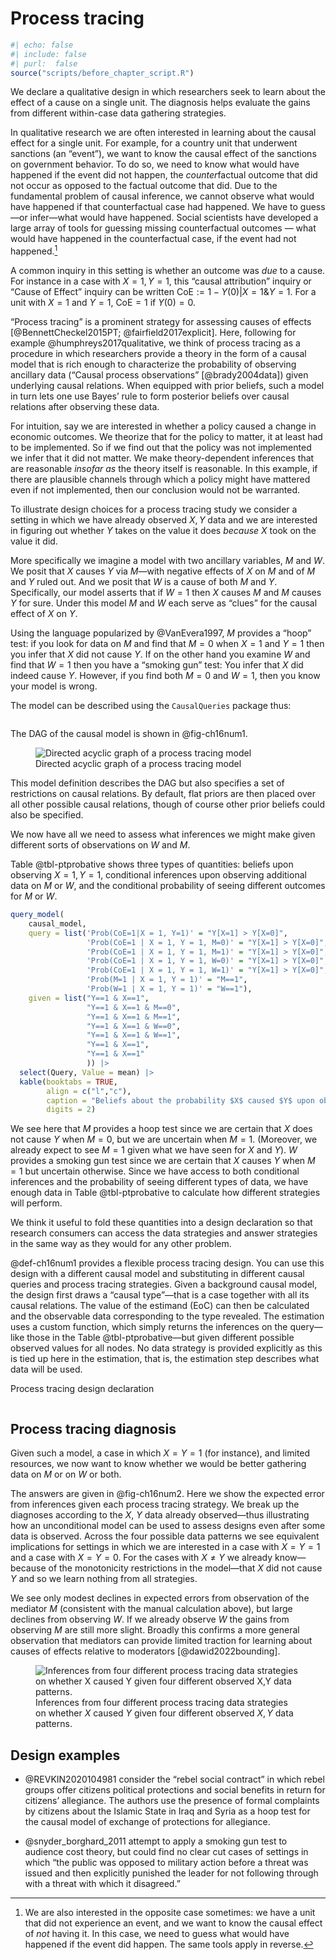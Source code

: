 # Process tracing {#sec-ch13s1}

```r
#| echo: false
#| include: false
#| purl:  false
source("scripts/before_chapter_script.R")
```

::: {.ddbox}
We declare a qualitative design in which researchers seek to learn about the effect of a cause on a single unit. The diagnosis helps evaluate the gains from different within-case data gathering strategies.
:::

In qualitative research we are often interested in learning about the causal effect for a single unit. For example, for a country unit that underwent sanctions (an "event"), we want to know the causal effect of the sanctions on government behavior. To do so, we need to know what would have happened if the event did not happen, the *counter*factual outcome that did not occur as opposed to the factual outcome that did. Due to the fundamental problem of causal inference, we cannot observe what would have happened if that counterfactual case had happened. We have to guess---or infer---what would have happened. Social scientists have developed a large array of tools for guessing missing counterfactual outcomes --- what would have happened in the counterfactual case, if the event had not happened.^[We are also interested in the opposite case sometimes: we have a unit that did not experience an event, and we want to know the causal effect of *not* having it. In this case, we need to guess what would have happened if the event did happen. The same tools apply in reverse.]

A common inquiry in this setting is whether an outcome was *due* to a cause. For instance in a case with $X=1, Y=1$, this "causal attribution" inquiry or "Cause of Effect" inquiry can be written $\mathrm{CoE}:=1-Y(0)| X=1 \mathrm{ \& } Y=1$. For a unit with  $X=1$ and $Y=1$, $\mathrm{CoE}=1$ if $Y(0)=0$.

"Process tracing" is a prominent strategy for assessing causes of effects [@BennettCheckel2015PT; @fairfield2017explicit]. Here, following for example @humphreys2017qualitative, we think of process tracing as a procedure in which researchers provide a theory in the form of a causal model that is rich enough to characterize the probability of observing ancillary data ("Causal process observations" [@brady2004data]) given underlying causal relations. When equipped with prior beliefs, such a model in turn lets one use Bayes' rule to form posterior beliefs over causal relations after observing these data. 

For intuition, say we are interested in whether a policy caused a change in economic outcomes. We theorize that for the policy to matter, it at least had to be implemented. So if we find out that the policy was not implemented we infer that it did not matter. We make theory-dependent inferences that are reasonable *insofar as* the theory itself is reasonable. In this example, if there are plausible channels through which a policy might have mattered even if not implemented, then our conclusion would not be warranted.

To illustrate design choices for a process tracing study we consider a setting in which we have already observed $X, Y$ data and we are interested in figuring out whether $Y$ takes on the value it does *because* $X$ took on the value it did. 

More specifically we imagine a model with two ancillary variables, $M$ and $W$. We posit that $X$ causes $Y$ via $M$---with negative effects of $X$ on $M$ and of $M$ and $Y$ ruled out. And we posit that $W$ is a cause of both $M$ and $Y$. Specifically, our model asserts that if $W=1$ then $X$ causes $M$ and $M$ causes $Y$ for sure. Under this model $M$ and $W$ each serve as "clues" for the causal effect of $X$ on $Y$. 

Using the language popularized by @VanEvera1997, $M$ provides a "hoop" test: if you look for data on $M$ and find that $M=0$ when $X=1$ and $Y=1$ then you infer that $X$ did not cause $Y$. If on the other hand you examine $W$ and find that $W=1$ then you have a "smoking gun" test: You infer that $X$ did indeed cause $Y$. However, if you find both $M=0$ and $W=1$, then you know your model is wrong. 

The model can be described using the `CausalQueries` package thus:

```r
```

The DAG of the causal model is shown in @fig-ch16num1.

![Directed acyclic graph of a process tracing model](/figures/figure-16-1){#fig-ch16num1}

This model definition describes the DAG but also specifies a set of restrictions on causal relations. By default, flat priors are then placed over all other possible causal relations, though of course other prior beliefs could also be specified. 

We now have all we need to assess what inferences we might make given different sorts of observations on $W$ and $M$. 

Table @tbl-ptprobative shows three types of quantities: beliefs upon observing $X=1, Y=1$, conditional inferences upon observing additional data on $M$ or $W$, and the conditional probability of seeing different outcomes for $M$ or $W$. 

```r
query_model(
    causal_model,
    query = list('Prob(CoE=1|X = 1, Y=1)' = "Y[X=1] > Y[X=0]",
                 'Prob(CoE=1 | X = 1, Y = 1, M=0)' = "Y[X=1] > Y[X=0]",
                 'Prob(CoE=1 | X = 1, Y = 1, M=1)' = "Y[X=1] > Y[X=0]",
                 'Prob(CoE=1 | X = 1, Y = 1, W=0)' = "Y[X=1] > Y[X=0]",
                 'Prob(CoE=1 | X = 1, Y = 1, W=1)' = "Y[X=1] > Y[X=0]",
                 'Prob(M=1 | X = 1, Y = 1)' = "M==1",
                 'Prob(W=1 | X = 1, Y = 1)' = "W==1"),
    given = list("Y==1 & X==1",
                 "Y==1 & X==1 & M==0",
                 "Y==1 & X==1 & M==1",
                 "Y==1 & X==1 & W==0",
                 "Y==1 & X==1 & W==1",
                 "Y==1 & X==1",
                 "Y==1 & X==1"
                 )) |> 
  select(Query, Value = mean) |> 
  kable(booktabs = TRUE, 
        align = c("l","c"), 
        caption = "Beliefs about the probability $X$ caused $Y$ upon observing $X=1, Y=1$,  updated inferences upon observing additional data on $M$  or $W$, and  the conditional probability of seeing different outcomes for $M$ or $W$ given observation of $X=1, Y=1$.", 
        digits = 2) 
```

We see here that $M$ provides a hoop test since we are certain that $X$ does not cause $Y$ when $M=0$, but we are uncertain when $M=1$. (Moreover, we already expect to see $M=1$ given what we have seen for $X$ and $Y$). $W$ provides a smoking gun test since we are certain that $X$ causes $Y$ when $M=1$ but uncertain otherwise. Since we have access to both conditional inferences and the probability of seeing different types of data, we have enough data in Table @tbl-ptprobative to calculate how different strategies will perform. 

We think it useful to fold these quantities into a design declaration so that research consumers can access the data strategies and answer strategies in the same way as they would for any other problem.

@def-ch16num1 provides a flexible process tracing design. You can use this design with a different causal model and substituting in different causal queries and process tracing strategies. Given a background causal model, the design first draws a "causal type"---that is a case together with all its causal relations. The value of the estimand (EoC) can then be calculated and the observable data corresponding to the type revealed. The estimation uses a custom function, which simply returns the inferences on the query---like those in the Table @tbl-ptprobative---but given different possible observed values for all nodes. No data strategy is provided explicitly as this is tied up here in the estimation, that is, the estimation step describes what data will be used.

::: {#def-ch16num1 .declaration} 

Process tracing design declaration

```r
```

:::

::: {#lem-ch16num1} 

## Process tracing diagnosis

Given such a model, a case in which $X = Y = 1$ (for instance), and limited resources, we now want to know whether we would be better gathering data on $M$ or on $W$ or both.  

The answers are given in @fig-ch16num2. Here we show the expected error from inferences given each process tracing strategy. We break up the diagnoses according to the $X$, $Y$ data already observed---thus illustrating how an unconditional model can be used to assess designs even after some data is observed. Across the four possible data patterns we see equivalent implications for settings in which we are interested in a case with $X=Y=1$ and a case with $X=Y=0$. For the cases with $X \neq Y$ we already know---because of the monotonicity restrictions in the model---that $X$ did not cause $Y$ and so we learn nothing from all strategies. 

We see only modest declines in expected errors from observation of the mediator $M$ (consistent with the manual calculation above), but large declines from observing $W$. If we already observe $W$ the gains from observing $M$ are still more slight. Broadly this confirms a more general observation that mediators can provide limited traction for learning about causes of effects relative to moderators [@dawid2022bounding].

![Inferences from four different process tracing data strategies on whether $X$ caused $Y$ given four different observed $X,Y$ data patterns.](/figures/figure-16-2){#fig-ch16num2}

:::

## Design examples

- @REVKIN2020104981 consider the "rebel social contract" in which rebel groups offer citizens political protections and social benefits in return for citizens' allegiance. The authors use the presence of formal complaints by citizens about the Islamic State in Iraq and Syria as a hoop test for the causal model of exchange of protections for allegiance.

- @snyder_borghard_2011 attempt to apply a smoking gun test to audience cost theory, but could find no clear cut cases of settings in which "the public was opposed to military action before a threat was issued and then explicitly punished the leader for not following through with a threat with which it disagreed."


